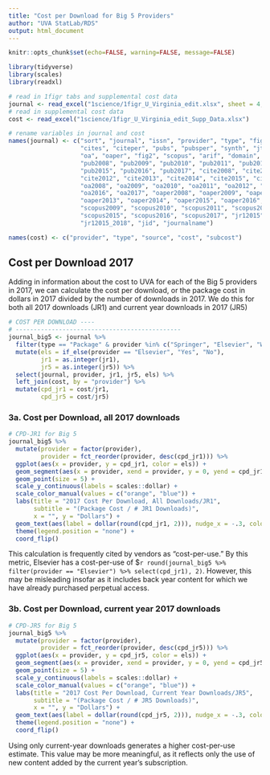 ```yaml
---
title: "Cost per Download for Big 5 Providers"
author: "UVA StatLab/RDS"
output: html_document
---
```


```r
knitr::opts_chunk$set(echo=FALSE, warning=FALSE, message=FALSE)
```

```r
library(tidyverse)
library(scales)
library(readxl)

# read in 1figr tabs and supplemental cost data
journal <- read_excel("1science/1figr_U_Virginia_edit.xlsx", sheet = 4, skip = 8)
# read in supplemental cost data
cost <- read_excel("1science/1figr_U_Virginia_edit_Supp_Data.xlsx")

# rename variables in journal and cost
names(journal) <- c("sort", "journal", "issn", "provider", "type", "fig1", "jr1", "jr5", "currentper",
                    "cites", "citeper", "pubs", "pubsper", "synth", "jtier", "subtier", "dupes",
                    "oa", "oaper", "fig2", "scopus", "arif", "domain", "field", "subfield", 
                    "pub2008", "pub2009", "pub2010", "pub2011", "pub2012", "pub2013", "pub2014",
                    "pub2015", "pub2016", "pub2017", "cite2008", "cite2009", "cite2010", "cite2011",
                    "cite2012", "cite2013", "cite2014", "cite2015", "cite2016", "cite2017", 
                    "oa2008", "oa2009", "oa2010", "oa2011", "oa2012", "oa2013", "oa2014", "oa2015", 
                    "oa2016", "oa2017", "oaper2008", "oaper2009", "oaper2010", "oaper2011", "oaper2012",
                    "oaper2013", "oaper2014", "oaper2015", "oaper2016", "oaper2017", "scopus2008",
                    "scopus2009", "scopus2010", "scopus2011", "scopus2012", "scopus2013", "scopus2014",
                    "scopus2015", "scopus2016", "scopus2017", "jr12015", "jr12016", "jr12017", "jr12018",
                    "jr12015_2018", "jid", "journalname")

names(cost) <- c("provider", "type", "source", "cost", "subcost")
```


## Cost per Download 2017

Adding in information about the cost to UVA for each of the Big 5 providers in 2017, we can calculate the cost per download, or the package cost in dollars in 2017 divided by the number of downloads in 2017. We do this for both all 2017 downloads (JR1) and current year downloads in 2017 (JR5)

```r
# COST PER DOWNLOAD ----
# ----------------------------------------------
journal_big5 <- journal %>% 
  filter(type == "Package" & provider %in% c("Springer", "Elsevier", "Wiley", "Sage", "Taylor & Francis")) %>% 
  mutate(els = if_else(provider == "Elsevier", "Yes", "No"),
         jr1 = as.integer(jr1),
         jr5 = as.integer(jr5)) %>% 
  select(journal, provider, jr1, jr5, els) %>% 
  left_join(cost, by = "provider") %>% 
  mutate(cpd_jr1 = cost/jr1,
         cpd_jr5 = cost/jr5)
```

### 3a. Cost per Download, all 2017 downloads

```r
# CPD-JR1 for Big 5
journal_big5 %>% 
  mutate(provider = factor(provider),
         provider = fct_reorder(provider, desc(cpd_jr1))) %>% 
  ggplot(aes(x = provider, y = cpd_jr1, color = els)) + 
  geom_segment(aes(x = provider, xend = provider, y = 0, yend = cpd_jr1), color = "grey", size = 1) +
  geom_point(size = 5) +
  scale_y_continuous(labels = scales::dollar) +
  scale_color_manual(values = c("orange", "blue")) +
  labs(title = "2017 Cost Per Download, All Downloads/JR1",
       subtitle = "(Package Cost / # JR1 Downloads)",
       x = "", y = "Dollars") +
  geom_text(aes(label = dollar(round(cpd_jr1, 2))), nudge_x = -.3, color = "black", size = 3) +
  theme(legend.position = "none") +
  coord_flip() 
```

This calculation is frequently cited by vendors as “cost-per-use.” By this metric, Elsevier has a cost-per-use of $`r round(journal_big5 %>% filter(provider == "Elsevier") %>% select(cpd_jr1), 2)`. However, this may be misleading insofar as it includes back year content for which we have already purchased perpetual access. 

### 3b. Cost per Download, current year 2017 downloads

```r
# CPD-JR5 for Big 5
journal_big5 %>% 
  mutate(provider = factor(provider),
         provider = fct_reorder(provider, desc(cpd_jr5))) %>% 
  ggplot(aes(x = provider, y = cpd_jr5, color = els)) + 
  geom_segment(aes(x = provider, xend = provider, y = 0, yend = cpd_jr5), color = "grey", size = 1) +
  geom_point(size = 5) +
  scale_y_continuous(labels = scales::dollar) +
  scale_color_manual(values = c("orange", "blue")) +
  labs(title = "2017 Cost Per Download, Current Year Downloads/JR5",
       subtitle = "(Package Cost / # JR5 Downloads)",
       x = "", y = "Dollars") +
  geom_text(aes(label = dollar(round(cpd_jr5, 2))), nudge_x = -.3, color = "black", size = 3) +
  theme(legend.position = "none") +
  coord_flip() 
```

Using only current-year downloads generates a higher cost-per-use estimate. This value may be more meaningful, as it reflects only the use of new content added by the current year’s subscription.
